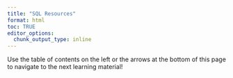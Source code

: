 ```yaml
---
title: "SQL Resources"
format: html
toc: TRUE
editor_options: 
  chunk_output_type: inline
---
```



Use the table of contents on the left or the arrows at the bottom of this page to navigate to the next learning material!